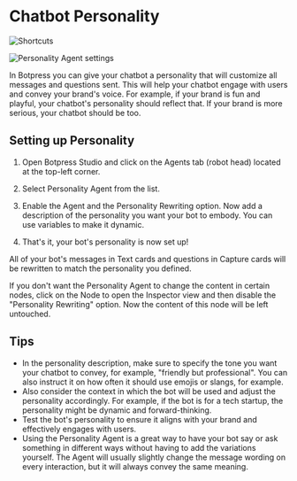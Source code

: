 
# Chatbot Personality

![Shortcuts](/docs/content/generative-ai-personality-cover.png)

![Personality Agent settings](/docs/content/personality-agent-settings.png)

In Botpress you can give your chatbot a personality that will customize all messages and questions sent. This will help your chatbot engage with users and convey your brand's voice. For example, if your brand is fun and playful, your chatbot's personality should reflect that. If your brand is more serious, your chatbot should be too.

## Setting up Personality

1. Open Botpress Studio and click on the Agents tab (robot head) located at the top-left corner.

2. Select Personality Agent from the list.

3. Enable the Agent and the Personality Rewriting option. Now add a description of the personality you want your bot to embody. You can use variables to make it dynamic.

4. That's it, your bot's personality is now set up!

<Callout type="info">
  All of your bot's messages in Text cards and questions in Capture cards will be rewritten to match the personality you
  defined.

If you don't want the Personality Agent to change the content in certain nodes, click on the Node to open the Inspector view and then disable the "Personality Rewriting" option. Now the content of this node will be left
untouched.

</Callout>

## Tips

- In the personality description, make sure to specify the tone you want your chatbot to convey, for example, "friendly but professional". You can also instruct it on how often it should use emojis or slangs, for example.
- Also consider the context in which the bot will be used and adjust the personality accordingly. For example, if the bot is for a tech startup, the personality might be dynamic and forward-thinking.
- Test the bot's personality to ensure it aligns with your brand and effectively engages with users.
- Using the Personality Agent is a great way to have your bot say or ask something in different ways without having to add the variations yourself. The Agent will usually slightly change the message wording on every interaction, but it will always convey the same meaning.
